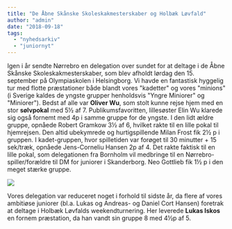 ```yaml
---
title: "De Åbne Skånske Skoleskakmesterskaber og Holbæk Løvfald"
author: "admin"
date: "2018-09-18"
tags: 
  - "nyhedsarkiv"
  - "juniornyt"
---
```


Igen i år sendte Nørrebro en delegation over sundet for at deltage i de Åbne Skånske Skoleskakmesterskaber, som blev afholdt lørdag den 15. september på Olympiaskolen i Helsingborg. Vi havde en fantastisk hyggelig tur med flotte præstationer både blandt vores "kadetter" og vores "minions" (i Sverige kaldes de yngste grupper henholdsvis "Yngre Miniorer" og "Miniorer"). Bedst af alle var **Oliver Wu**, som stolt kunne rejse hjem med en stor **sølvpokal** med 5½ af 7. Publikumsfavoritten, lillesøster Elin Wu klarede sig også fornemt med 4p i samme gruppe for de yngste. I den lidt ældre gruppe, opnåede Robert Gramkow 3½ af 6, hvilket rakte til en lille pokal til hjemrejsen. Den altid ubekymrede og hurtigspillende Milan Frost fik 2½ p i gruppen. I kadet-gruppen, hvor spilletiden var forøget til 30 minutter + 15 sek/træk, opnåede Jens-Corneliu Hansen 2p af 4. Det rakte faktisk til en lille pokal, som delegationen fra Bornholm vil medbringe til en Nørrebro-spiller/forældre til DM for juniorer i Skanderborg. Neo Gottlieb fik 1½ p i den meget stærke gruppe.

![](/images/HelsingborgDeltagere2019-498x1024.jpg)

Vores delegation var reduceret noget i forhold til sidste år, da flere af vores ambitiøse juniorer (bl.a. Lukas og Andreas- og Daniel Cort Hansen) foretrak at deltage i Holbæk Løvfalds weekendturnering. Her leverede **Lukas Iskos** en fornem præstation, da han vandt sin gruppe 8 med 4½p af 5.
